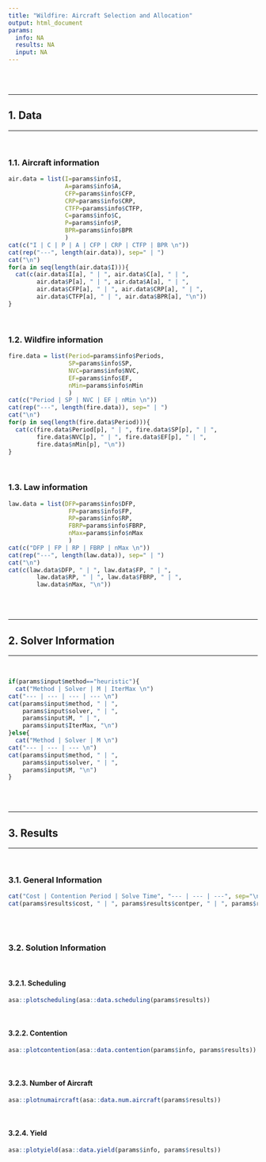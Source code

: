 ```yaml
---
title: "Wildfire: Aircraft Selection and Allocation"
output: html_document
params:
  info: NA
  results: NA
  input: NA
---
```


<br>
<br>

---

## 1. Data

---

<br>

### 1.1. Aircraft information
```r
air.data = list(I=params$info$I, 
                A=params$info$A, 
                CFP=params$info$CFP, 
                CRP=params$info$CRP,
                CTFP=params$info$CTFP,
                C=params$info$C,
                P=params$info$P,
                BPR=params$info$BPR
                )
cat(c("I | C | P | A | CFP | CRP | CTFP | BPR \n"))
cat(rep("---", length(air.data)), sep=" | ")
cat("\n")
for(a in seq(length(air.data$I))){
  cat(c(air.data$I[a], " | ", air.data$C[a], " | ", 
        air.data$P[a], " | ", air.data$A[a], " | ", 
        air.data$CFP[a], " | ", air.data$CRP[a], " | ", 
        air.data$CTFP[a], " | ", air.data$BPR[a], "\n"))
}
```

<br>

### 1.2. Wildfire information
```r
fire.data = list(Period=params$info$Periods, 
                 SP=params$info$SP, 
                 NVC=params$info$NVC, 
                 EF=params$info$EF,
                 nMin=params$info$nMin
                 )
cat(c("Period | SP | NVC | EF | nMin \n"))
cat(rep("---", length(fire.data)), sep=" | ")
cat("\n")
for(p in seq(length(fire.data$Period))){
  cat(c(fire.data$Period[p], " | ", fire.data$SP[p], " | ", 
        fire.data$NVC[p], " | ", fire.data$EF[p], " | ", 
        fire.data$nMin[p], "\n"))
}
```

<br>

### 1.3. Law information
```r
law.data = list(DFP=params$info$DFP, 
                 FP=params$info$FP, 
                 RP=params$info$RP, 
                 FBRP=params$info$FBRP,
                 nMax=params$info$nMax
                 )
cat(c("DFP | FP | RP | FBRP | nMax \n"))
cat(rep("---", length(law.data)), sep=" | ")
cat("\n")
cat(c(law.data$DFP, " | ", law.data$FP, " | ", 
        law.data$RP, " | ", law.data$FBRP, " | ", 
        law.data$nMax, "\n"))
```

<br>
<br>

---

## 2. Solver Information

---

<br>

```r
if(params$input$method=="heuristic"){
  cat("Method | Solver | M | IterMax \n")
cat("--- | --- | --- | --- \n")
cat(params$input$method, " | ", 
    params$input$solver, " | ", 
    params$input$M, " | ",
    params$input$IterMax, "\n")
}else{
  cat("Method | Solver | M \n")
cat("--- | --- | --- \n")
cat(params$input$method, " | ", 
    params$input$solver, " | ", 
    params$input$M, "\n")
}

```

<br>
<br>

---

## 3. Results

---

<br>

### 3.1. General Information
```r
cat("Cost | Contention Period | Solve Time", "--- | --- | ---", sep="\n")
cat(params$results$cost, " | ", params$results$contper, " | ", params$results$time, "\n")
```

<br>
<br>

### 3.2. Solution Information

<br>

#### 3.2.1. Scheduling
```r
asa::plotscheduling(asa::data.scheduling(params$results))
```

<br>

#### 3.2.2. Contention
```r
asa::plotcontention(asa::data.contention(params$info, params$results))
```

<br>

#### 3.2.3. Number of Aircraft
```r
asa::plotnumaircraft(asa::data.num.aircraft(params$results))
```

<br>

#### 3.2.4. Yield
```r
asa::plotyield(asa::data.yield(params$info, params$results))
```

